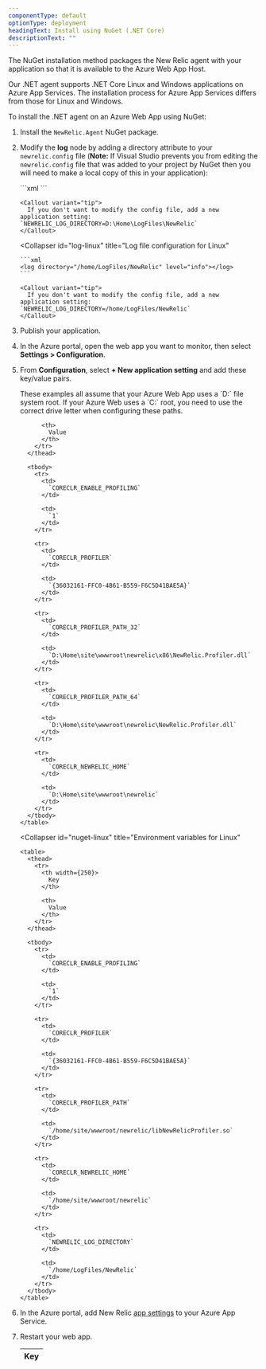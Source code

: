 ```yaml
---
componentType: default
optionType: deployment
headingText: Install using NuGet (.NET Core)
descriptionText: ""  
---
```


The NuGet installation method packages the New Relic agent with your application so that it is available to the Azure Web App Host.

Our .NET agent supports .NET Core Linux and Windows applications on Azure App Services. The installation process for Azure App Services differs from those for Linux and Windows.

To install the .NET agent on an Azure Web App using NuGet:

1. Install the `NewRelic.Agent` NuGet package.
2. Modify the <DNT>**log**</DNT> node by adding a directory attribute to your `newrelic.config` file (<DNT>**Note:**</DNT> If Visual Studio prevents you from editing the `newrelic.config` file that was added to your project by NuGet then you will need to make a local copy of this in your application):

   <CollapserGroup>
     <Collapser
       id="log-windows"
       title="Log file configuration for Windows"
     >
       ```xml
       <log directory="D:\Home\LogFiles\NewRelic" level="info"></log>
       ```

       <Callout variant="tip">
         If you don't want to modify the config file, add a new application setting: `NEWRELIC_LOG_DIRECTORY=D:\Home\LogFiles\NewRelic`
       </Callout>
     </Collapser>

     <Collapser
       id="log-linux"
       title="Log file configuration for Linux"
     >
       ```xml
       <log directory="/home/LogFiles/NewRelic" level="info"></log>
       ```

       <Callout variant="tip">
         If you don't want to modify the config file, add a new application setting: `NEWRELIC_LOG_DIRECTORY=/home/LogFiles/NewRelic`
       </Callout>
     </Collapser>
   </CollapserGroup>
3. Publish your application.
4. In the Azure portal, open the web app you want to monitor, then select <DNT>**Settings > Configuration**</DNT>.
5. From <DNT>**Configuration**</DNT>, select <DNT>**+ New application setting**</DNT> and add these key/value pairs.

   <Callout variant="important">
     These examples all assume that your Azure Web App uses a `D:` file system root. If your Azure Web uses a `C:` root, you need to use the correct drive letter when configuring these paths.
   </Callout>

   <CollapserGroup>
     <Collapser
       id="nuget-windows"
       title="Environment variables for Windows"
     >
       <table>
         <thead>
           <tr>
             <th width={250}>
               Key
             </th>

             <th>
               Value
             </th>
           </tr>
         </thead>

         <tbody>
           <tr>
             <td>
               `CORECLR_ENABLE_PROFILING`
             </td>

             <td>
               `1`
             </td>
           </tr>

           <tr>
             <td>
               `CORECLR_PROFILER`
             </td>

             <td>
               `{36032161-FFC0-4B61-B559-F6C5D41BAE5A}`
             </td>
           </tr>

           <tr>
             <td>
               `CORECLR_PROFILER_PATH_32`
             </td>

             <td>
               `D:\Home\site\wwwroot\newrelic\x86\NewRelic.Profiler.dll`
             </td>
           </tr>

           <tr>
             <td>
               `CORECLR_PROFILER_PATH_64`
             </td>

             <td>
               `D:\Home\site\wwwroot\newrelic\NewRelic.Profiler.dll`
             </td>
           </tr>

           <tr>
             <td>
               `CORECLR_NEWRELIC_HOME`
             </td>

             <td>
               `D:\Home\site\wwwroot\newrelic`
             </td>
           </tr>
         </tbody>
       </table>
     </Collapser>

     <Collapser
       id="nuget-linux"
       title="Environment variables for Linux"
     >
       <table>
         <thead>
           <tr>
             <th width={250}>
               Key
             </th>

             <th>
               Value
             </th>
           </tr>
         </thead>

         <tbody>
           <tr>
             <td>
               `CORECLR_ENABLE_PROFILING`
             </td>

             <td>
               `1`
             </td>
           </tr>

           <tr>
             <td>
               `CORECLR_PROFILER`
             </td>

             <td>
               `{36032161-FFC0-4B61-B559-F6C5D41BAE5A}`
             </td>
           </tr>

           <tr>
             <td>
               `CORECLR_PROFILER_PATH`
             </td>

             <td>
               `/home/site/wwwroot/newrelic/libNewRelicProfiler.so`
             </td>
           </tr>

           <tr>
             <td>
               `CORECLR_NEWRELIC_HOME`
             </td>

             <td>
               `/home/site/wwwroot/newrelic`
             </td>
           </tr>

           <tr>
             <td>
               `NEWRELIC_LOG_DIRECTORY`
             </td>

             <td>
               `/home/LogFiles/NewRelic`
             </td>
           </tr>
         </tbody>
       </table>
     </Collapser>
   </CollapserGroup>
6. In the Azure portal, add New Relic [app settings](#web-app-agent-settings) to your Azure App Service.
7. Restart your web app.
